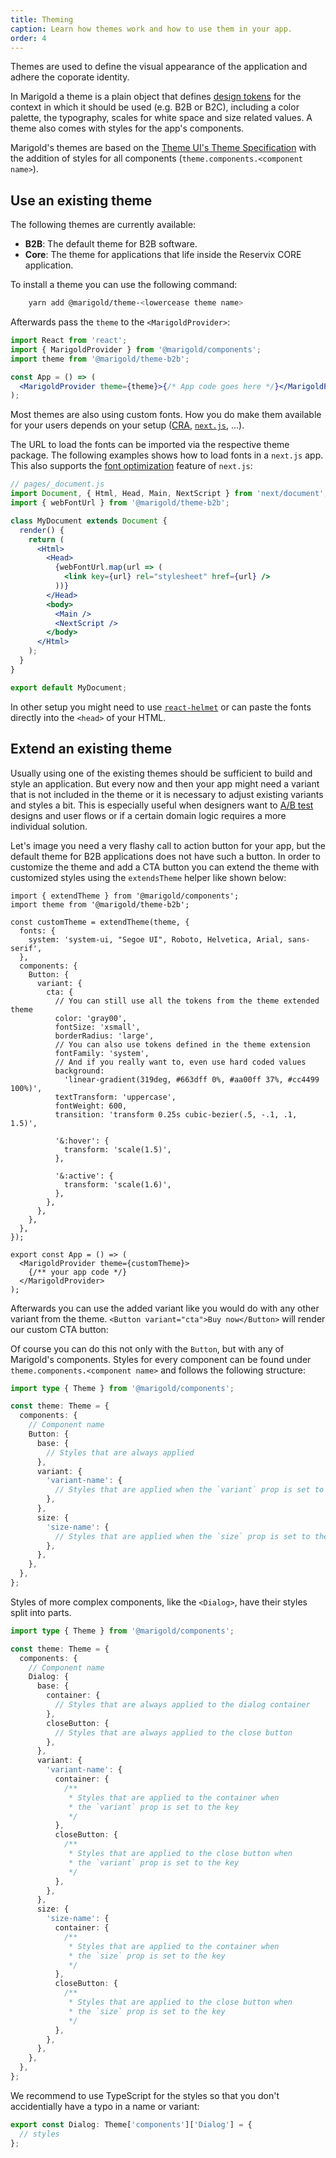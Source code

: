 ```yaml
---
title: Theming
caption: Learn how themes work and how to use them in your app.
order: 4
---
```



Themes are used to define the visual appearance of the application and adhere the coporate identity.

In Marigold a theme is a plain object that defines [design tokens](https://www.lightningdesignsystem.com/design-tokens/) for the context in which it should be used (e.g. B2B or B2C), including a color palette, the typography, scales for white space and size related values. A theme also comes with styles for the app's components.

Marigold's themes are based on the [Theme UI's Theme Specification](https://theme-ui.com/theme-spec/) with the addition of styles for all components (`theme.components.<component name>`).

## Use an existing theme

The following themes are currently available:

- **B2B**: The default theme for B2B software.
- **Core**: The theme for applications that life inside the Reservix CORE application.

To install a theme you can use the following command:

```bash onlyCode
    yarn add @marigold/theme-<lowercease theme name>
```

Afterwards pass the `theme` to the `<MarigoldProvider>`:

```jsx onlyCode
import React from 'react';
import { MarigoldProvider } from '@marigold/components';
import theme from '@marigold/theme-b2b';

const App = () => (
  <MarigoldProvider theme={theme}>{/* App code goes here */}</MarigoldProvider>
);
```

Most themes are also using custom fonts. How you do make them available for your users depends on your setup ([CRA](https://create-react-app.dev/), [`next.js`](https://nextjs.org/), ...).

The URL to load the fonts can be imported via the respective theme package. The following examples shows how to load fonts in a `next.js` app. This also supports the [font optimization](https://nextjs.org/docs/basic-features/font-optimization) feature of `next.js`:

```jsx onlyCode
// pages/_document.js
import Document, { Html, Head, Main, NextScript } from 'next/document';
import { webFontUrl } from '@marigold/theme-b2b';

class MyDocument extends Document {
  render() {
    return (
      <Html>
        <Head>
          {webFontUrl.map(url => (
            <link key={url} rel="stylesheet" href={url} />
          ))}
        </Head>
        <body>
          <Main />
          <NextScript />
        </body>
      </Html>
    );
  }
}

export default MyDocument;
```

In other setup you might need to use [`react-helmet`](https://github.com/nfl/react-helmet) or can paste the fonts directly into the `<head>` of your HTML.

## Extend an existing theme

Usually using one of the existing themes should be sufficient to build and style an application. But every now and then your app might need a variant that is not included in the theme or it is necessary to adjust existing variants and styles a bit. This is especially useful when designers want to [A/B test](https://en.wikipedia.org/wiki/A/B_testing) designs and user flows or if a certain domain logic requires a more individual solution.

Let's image you need a very flashy call to action button for your app, but the default theme for B2B applications does not have such a button. In order to customize the theme and add a CTA button you can extend the theme with customized styles using the `extendsTheme` helper like shown below:

```tsx
import { extendTheme } from '@marigold/components';
import theme from '@marigold/theme-b2b';

const customTheme = extendTheme(theme, {
  fonts: {
    system: 'system-ui, "Segoe UI", Roboto, Helvetica, Arial, sans-serif',
  },
  components: {
    Button: {
      variant: {
        cta: {
          // You can still use all the tokens from the theme extended theme
          color: 'gray00',
          fontSize: 'xsmall',
          borderRadius: 'large',
          // You can also use tokens defined in the theme extension
          fontFamily: 'system',
          // And if you really want to, even use hard coded values
          background:
            'linear-gradient(319deg, #663dff 0%, #aa00ff 37%, #cc4499 100%)',
          textTransform: 'uppercase',
          fontWeight: 600,
          transition: 'transform 0.25s cubic-bezier(.5, -.1, .1, 1.5)',

          '&:hover': {
            transform: 'scale(1.5)',
          },

          '&:active': {
            transform: 'scale(1.6)',
          },
        },
      },
    },
  },
});

export const App = () => (
  <MarigoldProvider theme={customTheme}>
    {/** your app code */}
  </MarigoldProvider>
);
```

Afterwards you can use the added variant like you would do with any other variant from the theme. `<Button variant="cta">Buy now</Button>` will render our custom CTA button:

<Preview>
  <App />
</Preview>

Of course you can do this not only with the `Button`, but with any of Marigold's components. Styles for every component can be found under `theme.components.<component name>` and follows the following structure:

```ts
import type { Theme } from '@marigold/components';

const theme: Theme = {
  components: {
    // Component name
    Button: {
      base: {
        // Styles that are always applied
      },
      variant: {
        'variant-name': {
          // Styles that are applied when the `variant` prop is set to the key
        },
      },
      size: {
        'size-name': {
          // Styles that are applied when the `size` prop is set to the key
        },
      },
    },
  },
};
```

Styles of more complex components, like the `<Dialog>`, have their styles split into parts.

```ts
import type { Theme } from '@marigold/components';

const theme: Theme = {
  components: {
    // Component name
    Dialog: {
      base: {
        container: {
          // Styles that are always applied to the dialog container
        },
        closeButton: {
          // Styles that are always applied to the close button
        },
      },
      variant: {
        'variant-name': {
          container: {
            /**
             * Styles that are applied to the container when
             * the `variant` prop is set to the key
             */
          },
          closeButton: {
            /**
             * Styles that are applied to the close button when
             * the `variant` prop is set to the key
             */
          },
        },
      },
      size: {
        'size-name': {
          container: {
            /**
             * Styles that are applied to the container when
             * the `size` prop is set to the key
             */
          },
          closeButton: {
            /**
             * Styles that are applied to the close button when
             * the `size` prop is set to the key
             */
          },
        },
      },
    },
  },
};
```

We recommend to use TypeScript for the styles so that you don't accidentially have a typo in a name or variant:

```ts
export const Dialog: Theme['components']['Dialog'] = {
  // styles
};
```

